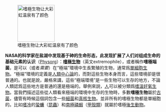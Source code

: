 [[File:Grand prismatic spring.jpg|120px|left|嗜極生物让大彩虹温泉有了颜色]]

'''NASA的科学家在盐湖中发现基于砷的生命形态，此发现扩展了人们对组成生命的基础元素的认识'''（[http://www.physorg.com/news/2010-12-nasa-discovery-element-life.html Physorg]）：'''[[嗜極生物]]'''（英文extremophile），或者稱作'''嗜極端菌'''，是可以（或者''需要''）在“極端”環境中生長繁殖的生物，通常爲[[單細胞生物]]。“極端”環境的定義是[[人類中心論]]的，而對這些生物本身而言，這些環境卻是很普通的。也就是說，嚴格來講，這些“極端環境”是一些生物可以生存的地方，不論人類認爲這些地方是普通的還是極端的。舉例來説，[[人]]可以被分類爲[[嗜溫生物|嗜溫]][[好氧生物]]。當我們描述這些從人類看來極端的環境中生存的生物時，多數'''嗜極生物'''屬於[[古菌]]，儘管有時候這個詞包含一些[[細菌]]和[[真核生物]]。並非所有的嗜極生物都是單細胞的。比如[[嗜冷生物|嗜冷]]的[[蛩蠊]]（[[昆蟲]]）和[[南極磷蝦]]（[[甲殼類]]）就屬於嗜極[[後生動物]]。